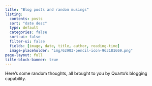 ```yaml
---
title: "Blog posts and random musings"
listing:
  contents: posts
  sort: "date desc"
  type: default
  categories: false
  sort-ui: false
  filter-ui: false
  fields: [image, date, title, author, reading-time]
  image-placeholder: "img/62903-pencil-icon-963181669.png"
page-layout: full
title-block-banner: true
---
```


Here's some random thoughts, all brought to you by Quarto's blogging capability. 
